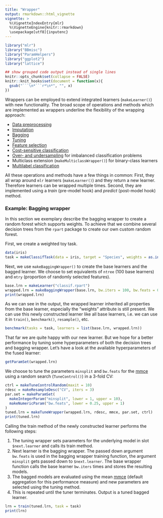 ```yaml
---
title: "Wrapper"
output: rmarkdown::html_vignette
vignette: >
  %\VignetteIndexEntry{mlr}
  %\VignetteEngine{knitr::rmarkdown}
  \usepackage[utf8]{inputenc}
---
```


```r
library("mlr")
library("BBmisc")
library("ParamHelpers")
library("ggplot2")
library("lattice")

## show grouped code output instead of single lines
knitr::opts_chunk$set(collapse = FALSE)
knitr::knit_hooks$set(document = function(x){
  gsub("```\n*```r*\n*", "", x)
})
```

Wrappers can be employed to extend integrated learners (`makeLearner()`)  with new functionality.
The broad scope of operations and methods which are implemented as wrappers underline the flexibility of the wrapping approach:

* [Data preprocessing](preproc.html){target="_blank"}
* [Imputation](impute.html){target="_blank"}
* [Bagging](bagging.html){target="_blank"}
* [Tuning](tune.html){target="_blank"}
* [Feature selection](feature_selection.html){target="_blank"}
* [Cost-sensitive classification](cost_sensitive_classif.html){target="_blank"}
* [Over- and undersampling](over_and_undersampling.html){target="_blank"} for imbalanced classification problems
* Multiclass extension (`makeMulticlassWrapper()`) for binary-class learners
* [Multilabel classification](multilabel.html){target="_blank"}

All these operations and methods have a few things in common:
First, they all wrap around `mlr` learners (`makeLearner()`)  and they return a new learner.
Therefore learners can be wrapped multiple times.
Second, they are implemented using a *train* (pre-model hook) and *predict* (post-model hook) method.

### Example: Bagging wrapper

In this section we exemplary describe the bagging wrapper to create a random forest which supports weights.
To achieve that we combine several decision trees from the `rpart` package to create our own custom random forest.

First, we create a weighted toy task.

```r
data(iris)
task = makeClassifTask(data = iris, target = "Species", weights = as.integer(iris$Species))
```

Next, we use `makeBaggingWrapper()` to create the base learners and the bagged learner.
We choose to set equivalents of `ntree` (100 base learners) and `mtry` (proportion of randomly selected features).

```r
base.lrn = makeLearner("classif.rpart")
wrapped.lrn = makeBaggingWrapper(base.lrn, bw.iters = 100, bw.feats = 0.5)
print(wrapped.lrn)
```

As we can see in the output, the wrapped learner inherited all properties from the base learner, especially the "weights" attribute is still present.
We can use this newly constructed learner like all base learners, i.e. we can use it in `train()`, `benchmark()`, `resample()`, etc.

```r
benchmark(tasks = task, learners = list(base.lrn, wrapped.lrn))
```

That far we are quite happy with our new learner.
But we hope for a better performance by tuning some hyperparameters of both the decision trees and bagging wrapper.
Let's have a look at the available hyperparameters of the fused learner:

```r
getParamSet(wrapped.lrn)
```

We choose to tune the parameters `minsplit` and `bw.feats` for the [mmce](measures.html){target="_blank"} using a random search (`TuneControl()`) in a 3-fold CV:

```r
ctrl = makeTuneControlRandom(maxit = 10)
rdesc = makeResampleDesc("CV", iters = 3)
par.set = makeParamSet(
  makeIntegerParam("minsplit", lower = 1, upper = 10),
  makeNumericParam("bw.feats", lower = 0.25, upper = 1)
)
tuned.lrn = makeTuneWrapper(wrapped.lrn, rdesc, mmce, par.set, ctrl)
print(tuned.lrn)
```

Calling the train method of the newly constructed learner performs the following steps:

1. The tuning wrapper sets parameters for the underlying model in slot `$next.learner` and calls its train method.
2. Next learner is the bagging wrapper. The passed down argument `bw.feats` is used in the bagging wrapper training function, the argument `minsplit` gets passed down to `$next.learner`. 
The base wrapper function calls the base learner `bw.iters` times and stores the resulting models.
3. The bagged models are evaluated using the mean [mmce](measures.html){target="_blank"} (default aggregation for this performance measure) and new parameters are selected using the tuning method.
4. This is repeated until the tuner terminates. Output is a tuned bagged learner.

```r
lrn = train(tuned.lrn, task = task)
print(lrn)
```
